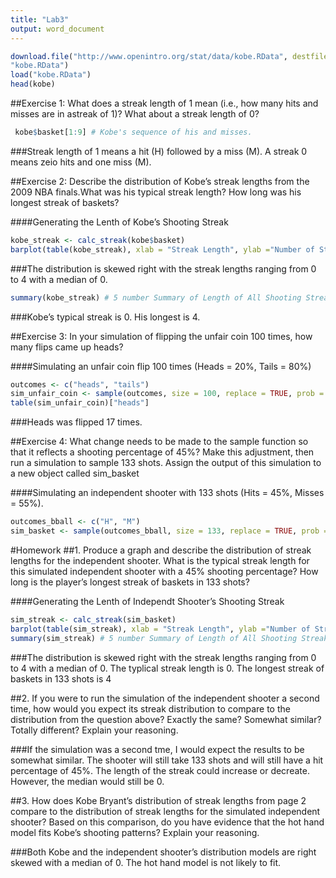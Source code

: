 ```yaml
---
title: "Lab3"
output: word_document
---
```


```r
download.file("http://www.openintro.org/stat/data/kobe.RData", destfile =
"kobe.RData")
load("kobe.RData")
head(kobe)
```


##Exercise 1: What does a streak length of 1 mean (i.e., how many hits and misses are in astreak of 1)? What about a streak length of 0?

```r
 kobe$basket[1:9] # Kobe's sequence of his and misses.
```

###Streak length of 1 means a hit (H) followed by a miss (M).  A streak 0 means zeio hits and one miss (M).


##Exercise 2: Describe the distribution of Kobe's streak lengths from the 2009 NBA finals.What was his typical streak length? How long was his longest streak of baskets?

####Generating the Lenth of Kobe's Shooting Streak
```r
kobe_streak <- calc_streak(kobe$basket)
barplot(table(kobe_streak), xlab = "Streak Length", ylab ="Number of Streaks", main ="Length of All Shooting Streaks (Kobe Bryant)")
```

###The distribution is skewed right with the streak lengths ranging from 0 to 4 with a median of 0.

```r
summary(kobe_streak) # 5 number Summary of Length of All Shooting Streaks (Kobe Bryant)
```
###Kobe's typical streak is 0.  His longest is 4.

##Exercise 3: In your simulation of flipping the unfair coin 100 times, how many flips came up heads?

####Simulating an unfair coin flip 100 times (Heads = 20%, Tails = 80%)
```r
outcomes <- c("heads", "tails") 
sim_unfair_coin <- sample(outcomes, size = 100, replace = TRUE, prob = c(0.2, 0.8))
table(sim_unfair_coin)["heads"]
```

###Heads was flipped 17 times.

##Exercise 4: What change needs to be made to the sample function so that it reflects a shooting percentage of 45%? Make this adjustment, then run a simulation to sample 133 shots. Assign the output of this simulation to a new object called sim_basket

####Simulating an independent shooter with 133 shots (Hits = 45%, Misses = 55%).
```r
outcomes_bball <- c("H", "M") 
sim_basket <- sample(outcomes_bball, size = 133, replace = TRUE, prob = c(.45, .55))
```

#Homework
##1. Produce a graph and describe the distribution of streak lengths for the independent shooter. What is the typical streak length for this simulated independent shooter with a 45% shooting percentage? How long is the player's longest streak of baskets in 133 shots?

####Generating the Lenth of Independt Shooter's Shooting Streak
```r
sim_streak <- calc_streak(sim_basket) 
barplot(table(sim_streak), xlab = "Streak Length", ylab ="Number of Streaks", main ="Length of All Shooting Streaks (Independent Shooter)")
summary(sim_streak) # 5 number Summary of Length of All Shooting Streaks (Independent Shooter)
```

###The distribution is skewed right with the streak lengths ranging from 0 to 4 with a median of 0. The typlical streak length is 0.  The longest streak of baskets in 133 shots is 4

##2. If you were to run the simulation of the independent shooter a second time, how would you expect its streak distribution to compare to the distribution from the question above? Exactly the same? Somewhat similar? Totally different? Explain your reasoning.

###If the simulation was a second tme, I would expect the results to be somewhat similar.  The shooter will still take 133 shots and will still have a hit percentage of 45%.  The length of the streak could increase or decreate. However, the median would still be 0.

##3. How does Kobe Bryant's distribution of streak lengths from page 2 compare to the distribution of streak lengths for the simulated independent shooter? Based on this comparison, do you have evidence that the hot hand model fits Kobe's shooting patterns? Explain your reasoning.

###Both Kobe and the independent shooter's distribution models are right skewed with a median of 0.  The hot hand model is not likely to fit.
